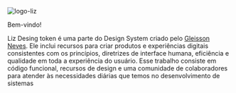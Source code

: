 
<Meta title="Introduction" />

<style>
  {`
  * {
  }

  body .css-zgt7u1 {
    background: #FA2B76;
  }

  img {
    margin-bottom: 1rem;
  }

  p {
    color: #fff !important;
    font-size: 18px !important;
  }

  a {
    color: #fff !important;
    text-decoration: underline !important;
  }
  `}
</style>

<img src={logoLiz} alt="logo-liz" />

<p>Bem-vindo!</p>

Liz Desing token é uma parte do Design System criado pelo <a href="https://www.linkedin.com/in/gleissonneves/"> Gleisson Neves</a>.
Ele inclui recursos para criar produtos e experiências digitais consistentes com os princípios, diretrizes de interface humana, 
eficiência e qualidade em toda a experiência do usuário. Esse trabalho consiste em código funcional, 
recursos de design e uma comunidade de colaboradores para atender às necessidades diárias que temos no desenvolvimento de sistemas
